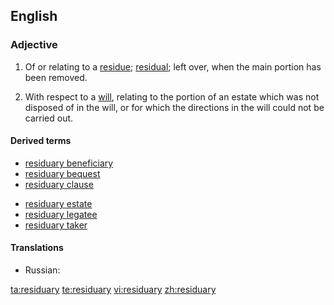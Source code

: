 ==English==
===Adjective===
{{en-adj}}
# Of or relating to a [[residue]]; [[residual]]; left over, when the main portion has been removed.
# {{law}} With respect to a [[will]], relating to the portion of an estate which was not disposed of in the will, or for which the directions in the will could not be carried out.

====Derived terms====
{{top2}}
*[[residuary beneficiary]]
*[[residuary bequest]]
*[[residuary clause]]
{{mid2}}
*[[residuary estate]]
*[[residuary legatee]]
*[[residuary taker]]
{{bottom}}

====Translations====
*Russian: {{t|ru|остаточный|cs=Cyrl|tr=ostátočnyj|sc=Cyrl}}

[[ta:residuary]]
[[te:residuary]]
[[vi:residuary]]
[[zh:residuary]]